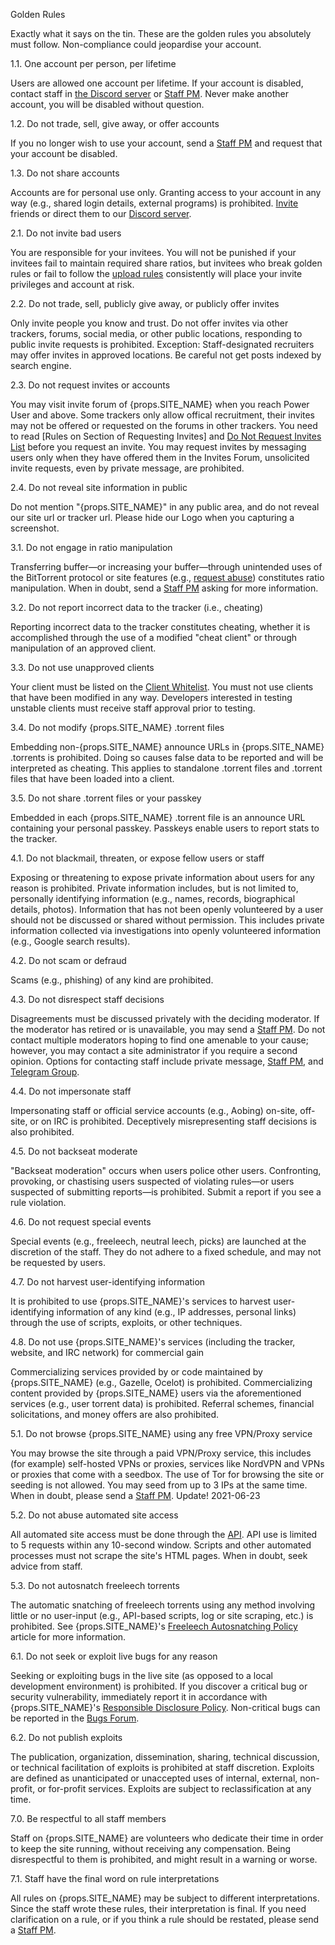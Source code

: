 <Heading1 id="content">Golden Rules</Heading1>

Exactly what it says on the tin. These are the golden rules you absolutely must follow. Non-compliance could jeopardise your account.

<Heading2 id="1.1">1.1. One account per person, per lifetime</Heading2>

Users are allowed one account per lifetime. If your account is disabled, contact staff in <a href={props.TG_DISBALE_CHANNEL}>the Discord server</a> or [Staff PM](/staffpm.php). Never make another account, you will be disabled without question.

<Heading2 id="1.2">1.2. Do not trade, sell, give away, or offer accounts</Heading2>

If you no longer wish to use your account, send a [Staff PM](/staffpm.php) and request that your account be disabled.

<Heading2 id="1.3">1.3. Do not share accounts</Heading2>

Accounts are for personal use only. Granting access to your account in any way (e.g., shared login details, external programs) is prohibited. [Invite](/wiki.php?action=article&name=invite) friends or direct them to our <a href={props.TG_GROUP}>Discord server</a>.

<Heading2 id="2.1">2.1. Do not invite bad users</Heading2>

You are responsible for your invitees. You will not be punished if your invitees fail to maintain required share ratios, but invitees who break golden rules or fail to follow the <a href="http://coldplayarchive.com/rules.php?p=uploadupload">upload rules</a> consistently will place your invite privileges and account at risk.

<Heading2 id="2.2">2.2. Do not trade, sell, publicly give away, or publicly offer invites</Heading2>

Only invite people you know and trust. Do not offer invites via other trackers, forums, social media, or other public locations, responding to public invite requests is prohibited. Exception: Staff-designated recruiters may offer invites in approved locations. Be careful not get posts indexed by search engine.

<Heading2 id="2.3">2.3. Do not request invites or accounts</Heading2>

You may visit invite forum of {props.SITE_NAME} when you reach Power User and above. Some trackers only allow offical recruitment, their invites may not be offered or requested on the forums in other trackers. You need to read [Rules on Section of Requesting Invites] and [Do Not Request Invites List](/forums.php?action=viewthread&threadid=100) before you request an invite. You may request invites by messaging users only when they have offered them in the Invites Forum, unsolicited invite requests, even by private message, are prohibited.

<Heading2 id="2.4">2.4. Do not reveal site information in public</Heading2>

Do not mention "{props.SITE_NAME}" in any public area, and do not reveal our site url or tracker url. Please hide our Logo when you capturing a screenshot.

<Heading2 id="3.1">3.1. Do not engage in ratio manipulation</Heading2>

Transferring buffer—or increasing your buffer—through unintended uses of the BitTorrent protocol or site features (e.g., [request abuse](rules.php?p=requests")) constitutes ratio manipulation. When in doubt, send a [Staff PM](staffpm.php") asking for more information.

<Heading2 id="3.2">3.2. Do not report incorrect data to the tracker (i.e., cheating)</Heading2>

Reporting incorrect data to the tracker constitutes cheating, whether it is accomplished through the use of a modified "cheat client" or through manipulation of an approved client.

<Heading2 id="3.3">3.3. Do not use unapproved clients</Heading2>

Your client must be listed on the [Client Whitelist](rules.php?p=clients"). You must not use clients that have been modified in any way. Developers interested in testing unstable clients must receive staff approval prior to testing.

<Heading2 id="3.4">3.4. Do not modify {props.SITE_NAME} .torrent files</Heading2>

Embedding non-{props.SITE_NAME} announce URLs in {props.SITE_NAME} .torrents is prohibited. Doing so causes false data to be reported and will be interpreted as cheating. This applies to standalone .torrent files and .torrent files that have been loaded into a client.

<Heading2 id="3.5">3.5. Do not share .torrent files or your passkey</Heading2>

Embedded in each {props.SITE_NAME} .torrent file is an announce URL containing your personal passkey. Passkeys enable users to report stats to the tracker.

<Heading2 id="4.1">4.1. Do not blackmail, threaten, or expose fellow users or staff</Heading2>

Exposing or threatening to expose private information about users for any reason is prohibited. Private information includes, but is not limited to, personally identifying information (e.g., names, records, biographical details, photos). Information that has not been openly volunteered by a user should not be discussed or shared without permission. This includes private information collected via investigations into openly volunteered information (e.g., Google search results).

<Heading2 id="4.2">4.2. Do not scam or defraud</Heading2>

Scams (e.g., phishing) of any kind are prohibited.

<Heading2 id="4.3">4.3. Do not disrespect staff decisions</Heading2>

Disagreements must be discussed privately with the deciding moderator. If the moderator has retired or is unavailable, you may send a [Staff PM](staffpm.php). Do not contact multiple moderators hoping to find one amenable to your cause; however, you may contact a site administrator if you require a second opinion. Options for contacting staff include private message, [Staff PM](staffpm.php), and <a href={props.TG_GROUP}>Telegram Group</a>.

<Heading2 id="4.4">4.4. Do not impersonate staff</Heading2>

Impersonating staff or official service accounts (e.g., Aobing) on-site, off-site, or on IRC is prohibited. Deceptively misrepresenting staff decisions is also prohibited.

<Heading2 id="4.5">4.5. Do not backseat moderate</Heading2>

"Backseat moderation" occurs when users police other users. Confronting, provoking, or chastising users suspected of violating rules&mdash;or users suspected of submitting reports&mdash;is prohibited. Submit a report if you see a rule violation.

<Heading2 id="4.6">4.6. Do not request special events</Heading2>

Special events (e.g., freeleech, neutral leech, picks) are launched at the discretion of the staff. They do not adhere to a fixed schedule, and may not be requested by users.

<Heading2 id="4.7">4.7. Do not harvest user-identifying information</Heading2>

It is prohibited to use {props.SITE_NAME}'s services to harvest user-identifying information of any kind (e.g., IP addresses, personal links) through the use of scripts, exploits, or other techniques.

<Heading2 id="4.8">4.8. Do not use {props.SITE_NAME}'s services (including the tracker, website, and IRC network) for commercial gain</Heading2>

Commercializing services provided by or code maintained by {props.SITE_NAME} (e.g., Gazelle, Ocelot) is prohibited. Commercializing content provided by {props.SITE_NAME} users via the aforementioned services (e.g., user torrent data) is prohibited. Referral schemes, financial solicitations, and money offers are also prohibited.

<Heading2 id="5.1">5.1. Do not browse {props.SITE_NAME} using any free VPN/Proxy service</Heading2>

You may browse the site through a paid VPN/Proxy service, this includes (for example) self-hosted VPNs or proxies, services like NordVPN and VPNs or proxies that come with a seedbox. The use of Tor for browsing the site or seeding is not allowed. You may seed from up to 3 IPs at the same time. When in doubt, please send a [Staff PM](staffpm.php). <Important italic>Update! 2021-06-23</Important>

<Heading2 id="5.2">5.2. Do not abuse automated site access</Heading2>

All automated site access must be done through the [API](https://github.com/WhatCD/Gazelle/wiki/JSON-API-Documentation"). API use is limited to 5 requests within any 10-second window. Scripts and other automated processes must not scrape the site's HTML pages. When in doubt, seek advice from staff.

<Heading2 id="5.3">5.3. Do not autosnatch freeleech torrents</Heading2>

The automatic snatching of freeleech torrents using any method involving little or no user-input (e.g., API-based scripts, log or site scraping, etc.) is prohibited. See {props.SITE_NAME}'s [Freeleech Autosnatching Policy](wiki.php?action=article&id=63") article for more information.

<Heading2 id="6.1">6.1. Do not seek or exploit live bugs for any reason</Heading2>

Seeking or exploiting bugs in the live site (as opposed to a local development environment) is prohibited. If you discover a critical bug or security vulnerability, immediately report it in accordance with {props.SITE_NAME}'s [Responsible Disclosure Policy](wiki.php?action=article&id=64"). Non-critical bugs can be reported in the [Bugs Forum](forums.php?action=viewforum&forumid=16").

<Heading2 id="6.2">6.2. Do not publish exploits</Heading2>

The publication, organization, dissemination, sharing, technical discussion, or technical facilitation of exploits is prohibited at staff discretion. Exploits are defined as unanticipated or unaccepted uses of internal, external, non-profit, or for-profit services. Exploits are subject to reclassification at any time.

<Heading2 id="7.0">7.0. Be respectful to all staff members</Heading2>

Staff on {props.SITE_NAME} are volunteers who dedicate their time in order to keep the site running, without receiving any compensation. Being disrespectful to them is prohibited, and might result in a warning or worse.

<Heading2 id="7.1">7.1. Staff have the final word on rule interpretations</Heading2>

All rules on {props.SITE_NAME} may be subject to different interpretations. Since the staff wrote these rules, their interpretation is final. If you need clarification on a rule, or if you think a rule should be restated, please send a [Staff PM](/staffpm.php).
